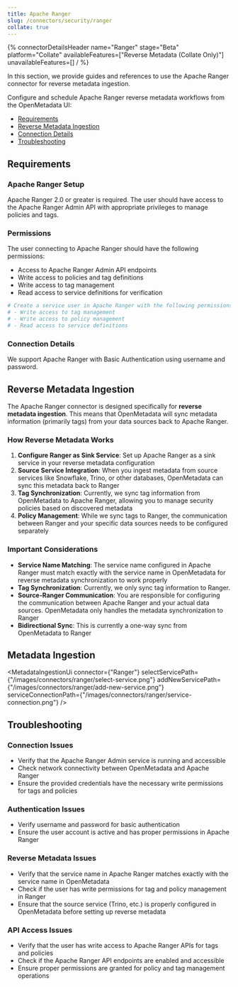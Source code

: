 ```yaml
---
title: Apache Ranger
slug: /connectors/security/ranger
collate: true
---
```



{% connectorDetailsHeader
name="Ranger"
stage="Beta"
platform="Collate"
availableFeatures=["Reverse Metadata (Collate Only)"]
unavailableFeatures=[]
/ %}

In this section, we provide guides and references to use the Apache Ranger connector for reverse metadata ingestion.

Configure and schedule Apache Ranger reverse metadata workflows from the OpenMetadata UI:

- [Requirements](#requirements)
- [Reverse Metadata Ingestion](#reverse-metadata-ingestion)
- [Connection Details](#connection-details)
- [Troubleshooting](#troubleshooting)

## Requirements

### Apache Ranger Setup
Apache Ranger 2.0 or greater is required. The user should have access to the Apache Ranger Admin API with appropriate privileges to manage policies and tags.

### Permissions
The user connecting to Apache Ranger should have the following permissions:
- Access to Apache Ranger Admin API endpoints
- Write access to policies and tag definitions
- Write access to tag management
- Read access to service definitions for verification

```bash
# Create a service user in Apache Ranger with the following permissions:
# - Write access to tag management
# - Write access to policy management
# - Read access to service definitions
```

### Connection Details
We support Apache Ranger with Basic Authentication using username and password.


## Reverse Metadata Ingestion

The Apache Ranger connector is designed specifically for **reverse metadata ingestion**. This means that OpenMetadata will sync metadata information (primarily tags) from your data sources back to Apache Ranger.

### How Reverse Metadata Works

1. **Configure Ranger as Sink Service**: Set up Apache Ranger as a sink service in your reverse metadata configuration
2. **Source Service Integration**: When you ingest metadata from source services like Snowflake, Trino, or other databases, OpenMetadata can sync this metadata back to Ranger
3. **Tag Synchronization**: Currently, we sync tag information from OpenMetadata to Apache Ranger, allowing you to manage security policies based on discovered metadata
4. **Policy Management**: While we sync tags to Ranger, the communication between Ranger and your specific data sources needs to be configured separately

### Important Considerations

- **Service Name Matching**: The service name configured in Apache Ranger must match exactly with the service name in OpenMetadata for reverse metadata synchronization to work properly
- **Tag Synchronization**: Currently, we only sync tag information to Ranger.
- **Source-Ranger Communication**: You are responsible for configuring the communication between Apache Ranger and your actual data sources. OpenMetadata only handles the metadata synchronization to Ranger
- **Bidirectional Sync**: This is currently a one-way sync from OpenMetadata to Ranger

## Metadata Ingestion

<MetadataIngestionUi connector={"Ranger"} selectServicePath={"/images/connectors/ranger/select-service.png"} addNewServicePath={"/images/connectors/ranger/add-new-service.png"} serviceConnectionPath={"/images/connectors/ranger/service-connection.png"} />
## Troubleshooting

### Connection Issues
- Verify that the Apache Ranger Admin service is running and accessible
- Check network connectivity between OpenMetadata and Apache Ranger
- Ensure the provided credentials have the necessary write permissions for tags and policies

### Authentication Issues
- Verify username and password for basic authentication
- Ensure the user account is active and has proper permissions in Apache Ranger

### Reverse Metadata Issues
- Verify that the service name in Apache Ranger matches exactly with the service name in OpenMetadata
- Check if the user has write permissions for tag and policy management in Ranger
- Ensure that the source service (Trino, etc.) is properly configured in OpenMetadata before setting up reverse metadata

### API Access Issues
- Verify that the user has write access to Apache Ranger APIs for tags and policies
- Check if the Apache Ranger API endpoints are enabled and accessible
- Ensure proper permissions are granted for policy and tag management operations
